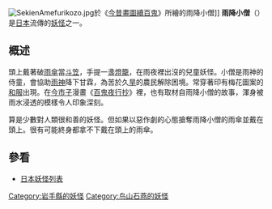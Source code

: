 [[File:SekienAmefurikozo.jpg|right]]於《[[今昔畫圖續百鬼|今昔畫圖續百鬼]]》所繪的雨降小僧]]
'''雨降小僧'''（{{jpn|j=雨降小僧（雨降り小僧）|hg=あめふりこぞう|rm=Amefurikozō}}）是[[日本|日本]]流傳的[[妖怪|妖怪]]之一。

== 概述 ==
頭上戴著破[[雨傘|雨傘]]當[[斗笠|斗笠]]，手提一盞[[燈籠|燈籠]]，在雨夜裡出沒的兒童妖怪。小僧是雨神的侍童，會協助[[雨神|雨神]]降下甘霖，為苦於久[[旱|旱]]的農民解除困境。常穿著印有梅花圖案的[[和服|和服]]出現。在[[今市子|今市子]]漫畫《[[百鬼夜行抄|百鬼夜行抄]]》裡，也有取材自雨降小僧的故事，渾身被雨水浸透的模樣令人印象深刻。

算是少數對人類很和善的妖怪。但如果以惡作劇的心態搶奪雨降小僧的雨傘並戴在頭上。很有可能終身都拿不下戴在頭上的雨傘。

== 參看 ==
*[[日本妖怪列表|日本妖怪列表]]


[[Category:岩手縣的妖怪|Category:岩手縣的妖怪]]
[[Category:鸟山石燕的妖怪|Category:鸟山石燕的妖怪]]